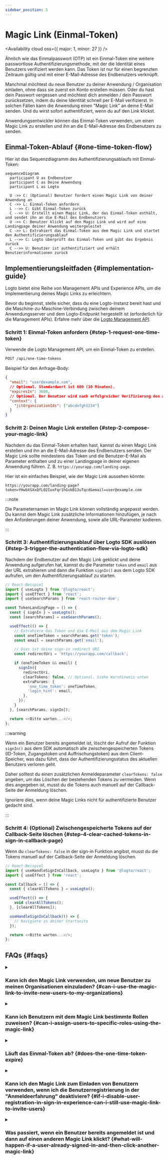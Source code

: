 ```yaml
---
sidebar_position: 5
---
```


# Magic Link (Einmal-Token)


<Availability cloud oss={{ major: 1, minor: 27 }} />

Ähnlich wie das Einmalpasswort (OTP) ist ein Einmal-Token eine weitere passwortlose Authentifizierungsmethode, mit der die Identität eines Benutzers verifiziert werden kann.
Das Token ist nur für einen begrenzten Zeitraum gültig und mit einer E-Mail-Adresse des Endbenutzers verknüpft.

Manchmal möchtest du neue Benutzer zu deiner Anwendung / Organisation einladen, ohne dass sie zuerst ein Konto erstellen müssen.
Oder du hast dein Passwort vergessen und möchtest dich anmelden / dein Passwort zurücksetzen, indem du deine Identität schnell per E-Mail verifizierst.
In solchen Fällen kann die Anwendung einen "Magic Link" an deine E-Mail senden. Und du wirst sofort authentifiziert, wenn du auf den Link klickst.

Anwendungsentwickler können das Einmal-Token verwenden, um einen Magic Link zu erstellen und ihn an die E-Mail-Adresse des Endbenutzers zu senden.

## Einmal-Token-Ablauf \{#one-time-token-flow}

Hier ist das Sequenzdiagramm des Authentifizierungsablaufs mit Einmal-Token:

```mermaid
sequenceDiagram
  participant U as Endbenutzer
  participant C as Deine Anwendung
  participant L as Logto

  U ->> C: (Optional) Benutzer fordert einen Magic Link von deiner Anwendung an
  C ->> L: Einmal-Token anfordern
  L -->> C: Gibt Einmal-Token zurück
  C -->> U: Erstellt einen Magic Link, der das Einmal-Token enthält, und sendet ihn an die E-Mail des Endbenutzers
  U ->> C: Benutzer klickt auf den Magic Link und wird auf eine Landingpage deiner Anwendung weitergeleitet
  C ->> L: Extrahiert das Einmal-Token aus dem Magic Link und startet den Authentifizierungsablauf
  L -->> C: Logto überprüft das Einmal-Token und gibt das Ergebnis zurück
  C -->> U: Benutzer ist authentifiziert und erhält Benutzerinformationen zurück
```

## Implementierungsleitfaden \{#implementation-guide}

Logto bietet eine Reihe von Management APIs und Experience APIs, um die Implementierung deines Magic Links zu erleichtern.

Bevor du beginnst, stelle sicher, dass du eine Logto-Instanz bereit hast und die Maschine-zu-Maschine-Verbindung zwischen deinem Anwendungsserver
und dem Logto-Endpunkt hergestellt ist (erforderlich für die Management APIs). Erfahre mehr über die [Logto Management API](/integrate-logto/interact-with-management-api).

### Schritt 1: Einmal-Token anfordern \{#step-1-request-one-time-token}

Verwende die Logto Management API, um ein Einmal-Token zu erstellen.

```bash
POST /api/one-time-tokens
```

Beispiel für den Anfrage-Body:

```json
{
  "email": "user@example.com",
  // Optional. Standardwert ist 600 (10 Minuten).
  "expiresIn": 3600,
  // Optional. Der Benutzer wird nach erfolgreicher Verifizierung den angegebenen Organisationen zugeordnet.
  "context": {
    "jitOrganizationIds": ["abcdefgh1234"]
  }
}
```

### Schritt 2: Deinen Magic Link erstellen \{#step-2-compose-your-magic-link}

Nachdem du das Einmal-Token erhalten hast, kannst du einen Magic Link erstellen und ihn an die E-Mail-Adresse des Endbenutzers senden.
Der Magic Link sollte mindestens das Token und die Benutzer-E-Mail als Parameter enthalten und zu einer Landingpage in deiner eigenen Anwendung führen.
Z. B. `https://yourapp.com/landing-page`.

Hier ist ein einfaches Beispiel, wie der Magic Link aussehen könnte:

```
https://yourapp.com/landing-page?token=YHwbXSXxQfL02IoxFqr1hGvkB13uTqcd&email=user@example.com
```

:::note

Die Parameternamen im Magic Link können vollständig angepasst werden.
Du kannst dem Magic Link zusätzliche Informationen hinzufügen, je nach den Anforderungen deiner Anwendung,
sowie alle URL-Parameter kodieren.

:::

### Schritt 3: Authentifizierungsablauf über Logto SDK auslösen \{#step-3-trigger-the-authentication-flow-via-logto-sdk}

Nachdem der Endbenutzer auf den Magic Link geklickt und deine Anwendung aufgerufen hat, kannst du die Parameter `token` und `email` aus der URL extrahieren und dann die Funktion `signIn()` aus dem Logto SDK aufrufen, um den Authentifizierungsablauf zu starten.

```typescript title="TokenLandingPage.tsx"
// React-Beispiel
import { useLogto } from '@logto/react';
import { useEffect } from 'react';
import { useSearchParams } from 'react-router-dom';

const TokenLandingPage = () => {
  const { signIn } = useLogto();
  const [searchParams] = useSearchParams();

  useEffect(() => {
    // Extrahiere das Token und die E-Mail aus dem Magic Link
    const oneTimeToken = searchParams.get('token');
    const email = searchParams.get('email');

    // Dies ist deine sign-in redirect URI
    const redirectUri = 'https://yourapp.com/callback';

    if (oneTimeToken && email) {
      signIn({
        redirectUri,
        clearTokens: false, // Optional. Siehe Warnhinweis unten
        extraParams: {
          'one_time_token': oneTimeToken,
          'login_hint': email,
        },
      });
    }
  }, [searchParams, signIn]);

  return <>Bitte warten...</>;
};
```

:::warning

Wenn ein Benutzer bereits angemeldet ist, löscht der Aufruf der Funktion `signIn()` aus dem SDK automatisch alle zwischengespeicherten Tokens (ID-Token, Zugangstoken und Auffrischungstoken) aus dem Client-Speicher,
was dazu führt, dass der Authentifizierungsstatus des aktuellen Benutzers verloren geht.

Daher solltest du einen zusätzlichen Anmeldeparameter `clearTokens: false` angeben, um das Löschen der bestehenden Tokens zu vermeiden.
Wenn dies angegeben ist, musst du die Tokens auch manuell auf der Callback-Seite der Anmeldung löschen.

Ignoriere dies, wenn deine Magic Links nicht für authentifizierte Benutzer gedacht sind.

:::

### Schritt 4: (Optional) Zwischengespeicherte Tokens auf der Callback-Seite löschen \{#step-4-clear-cached-tokens-in-sign-in-callback-page}

Wenn du `clearTokens: false` in der sign-in Funktion angibst, musst du die Tokens manuell auf der Callback-Seite der Anmeldung löschen.

```typescript title="Callback.tsx"
// React-Beispiel
import { useHandleSignInCallback, useLogto } from '@logto/react';
import { useEffect } from 'react';

const Callback = () => {
  const { clearAllTokens } = useLogto();

  useEffect(() => {
    void clearAllTokens();
  }, [clearAllTokens]);

  useHandleSignInCallback(() => {
    // Navigiere zu deiner Startseite
  });

  return <>Bitte warten...</>;
};
```

## FAQs \{#faqs}

<details>

<summary>

### Kann ich den Magic Link verwenden, um neue Benutzer zu meinen Organisationen einzuladen? \{#can-i-use-the-magic-link-to-invite-new-users-to-my-organizations}

</summary>

Ja, du kannst den Magic Link verwenden, um neue Benutzer zu deiner Anwendung sowie zu Organisationen einzuladen.
Wenn du neue Benutzer zu deiner Organisation einladen möchtest, gib einfach die `jitOrganizationIds` im Anfrage-Body an.

Der Benutzer wird nach erfolgreicher Verifizierung automatisch den Organisationen beitreten, und die Standardrollen der Organisation werden zugewiesen.
Sieh dir den Abschnitt "Just-in-time-Bereitstellung" auf der Detailseite deiner Organisation an und konfiguriere die Standardrollen für deine Organisationen.

</details>

<details>

<summary>

### Kann ich Benutzern mit dem Magic Link bestimmte Rollen zuweisen? \{#can-i-assign-users-to-specific-roles-using-the-magic-link}

</summary>

Der Magic Link Authentifizierungsablauf unterstützt keine Rollenzuweisung an Benutzer. Du kannst jedoch jederzeit die [Webhooks](/developers/webhooks) und die [Management API](/user-management/manage-users#manage-roles-of-users) verwenden, um die Benutzerrollen nach der Registrierung zu aktualisieren.

</details>

<details>

<summary>

### Läuft das Einmal-Token ab? \{#does-the-one-time-token-expire}

</summary>

Ja, das Einmal-Token läuft nach der angegebenen `expiresIn`-Zeit (in Sekunden) ab. Die Standardablaufzeit beträgt 10 Minuten.

</details>

<details>

<summary>

### Kann ich den Magic Link zum Einladen von Benutzern verwenden, wenn ich die Benutzerregistrierung in der "Anmeldeerfahrung" deaktiviere? \{#if-i-disable-user-registration-in-sign-in-experience-can-i-still-use-magic-link-to-invite-users}

</summary>

Ja, du kannst den Magic Link weiterhin zum Einladen von Benutzern verwenden, auch wenn du die Benutzerregistrierung in der "Anmeldeerfahrung" deaktivierst.

</details>

<details>

<summary>

### Was passiert, wenn ein Benutzer bereits angemeldet ist und dann auf einen anderen Magic Link klickt? \{#what-will-happen-if-a-user-already-signed-in-and-then-click-another-magic-link}

</summary>

Es gibt mehrere mögliche Szenarien:

1. Der Benutzer ist bereits angemeldet und klickt dann auf einen Magic Link, der mit dem aktuellen Benutzerkonto verknüpft ist. In diesem Fall überprüft Logto trotzdem das Einmal-Token und ordnet den Benutzer bei Bedarf den angegebenen Organisationen zu.
2. Der Benutzer ist bereits angemeldet und klickt dann auf einen Magic Link, der mit einem anderen Konto verknüpft ist. In diesem Fall fordert Logto den Benutzer auf, entweder als neues Konto fortzufahren oder mit dem aktuellen Konto zur Anwendung zurückzukehren.
   1. Wenn der Benutzer sich entscheidet, als neues Konto fortzufahren, wechselt Logto nach erfolgreicher Token-Verifizierung zum neuen Konto.
   2. Wenn der Benutzer beim aktuellen Konto bleiben möchte, überprüft Logto das Token nicht und kehrt mit dem aktuellen Konto zur Anwendung zurück.
3. Wenn dein Anmelde-Prompt auf "login" gesetzt ist oder "login" enthält, meldet Logto das mit dem Einmal-Token verknüpfte Konto automatisch an, ohne einen Wechsel abzufragen.

</details>
